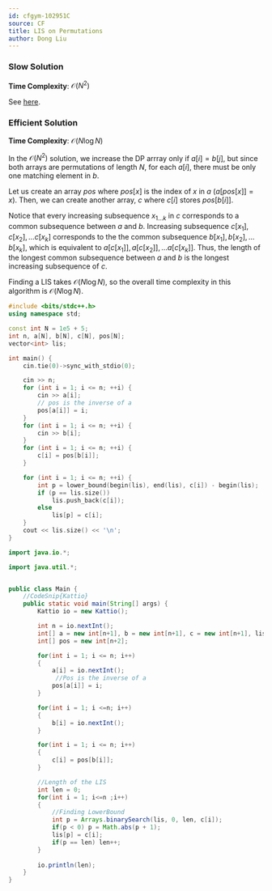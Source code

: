 ```yaml
---
id: cfgym-102951C
source: CF
title: LIS on Permutations
author: Dong Liu
---
```


### Slow Solution

**Time Complexity**: $\mathcal O(N^2)$

See [here](/gold/paths-grids#solution---longest-common-subsequence).

### Efficient Solution

**Time Complexity**: $\mathcal O(N\log N)$

In the $\mathcal O(N^2)$ solution, we increase the DP arrray only if
$a[i] = b[j]$, but since both arrays are permutations of length $N$, for each
$a[i]$, there must be only one matching element in $b$.

Let us create an array $pos$ where $pos[x]$ is the index of $x$ in $a$
($a[pos[x]] = x$). Then, we can create another array, $c$ where $c[i]$ stores
$pos[b[i]]$.

Notice that every increasing subsequence $x_{1 \dots k}$ in $c$ corresponds to a
common subsequence between $a$ and $b$. Increasing subsequence
$c[x_1], c[x_2], \dots c[x_k]$ corresponds to the the common subsequence
$b[x_1], b[x_2], \dots b[x_k]$, which is equivalent to
$a[c[x_1]], a[c[x_2]], \dots a[c[x_k]]$. Thus, the length of the longest common
subsequence between $a$ and $b$ is the longest increasing subsequence of $c$.

Finding a LIS takes $\mathcal O(N\log N)$, so the overall time complexity in
this algorithm is $\mathcal O(N\log N)$.

<LanguageSection>

<CPPSection>

```cpp
#include <bits/stdc++.h>
using namespace std;

const int N = 1e5 + 5;
int n, a[N], b[N], c[N], pos[N];
vector<int> lis;

int main() {
	cin.tie(0)->sync_with_stdio(0);

	cin >> n;
	for (int i = 1; i <= n; ++i) {
		cin >> a[i];
		// pos is the inverse of a
		pos[a[i]] = i;
	}
	for (int i = 1; i <= n; ++i) {
		cin >> b[i];
	}
	for (int i = 1; i <= n; ++i) {
		c[i] = pos[b[i]];
	}

	for (int i = 1; i <= n; ++i) {
		int p = lower_bound(begin(lis), end(lis), c[i]) - begin(lis);
		if (p == lis.size())
			lis.push_back(c[i]);
		else
			lis[p] = c[i];
	}
	cout << lis.size() << '\n';
}
```

</CPPSection>

<JavaSection>
	
``` java
import java.io.*;

import java.util.*;


public class Main {
	//CodeSnip{Kattio}
	public static void main(String[] args) {
		Kattio io = new Kattio();

		int n = io.nextInt();		
		int[] a = new int[n+1], b = new int[n+1], c = new int[n+1], lis = new int[n+1];
		int[] pos = new int[n+2];

		for(int i = 1; i <= n; i++)
		{
			a[i] = io.nextInt();
			 //Pos is the inverse of a
			pos[a[i]] = i;
		}

		for(int i = 1; i <=n; i++)
		{
			b[i] = io.nextInt();
		}

		for(int i = 1; i <= n; i++)
		{
			c[i] = pos[b[i]];
		}

		//Length of the LIS
		int len = 0; 
		for(int i = 1; i<=n ;i++)
		{
			//Finding LowerBound
			int p = Arrays.binarySearch(lis, 0, len, c[i]); 
			if(p < 0) p = Math.abs(p + 1);
			lis[p] = c[i];
			if(p == len) len++;
		}
		
		io.println(len);
	}
}	
```	
				 
</JavaSection>

</LanguageSection>
